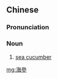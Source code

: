 ==Chinese==
{{zh-forms|s=海参|t=海參|t2=海蔘}}

===Pronunciation===
{{zh-pron
|m=hǎishēn
|c=hoi2 sam1
|h=pfs=hói-sêm
|mn=hái-sam/hái-sim/hái-som
|cat=n
}}

===Noun===
{{zh-noun}}

# [[sea cucumber]]

[[mg:海參]]